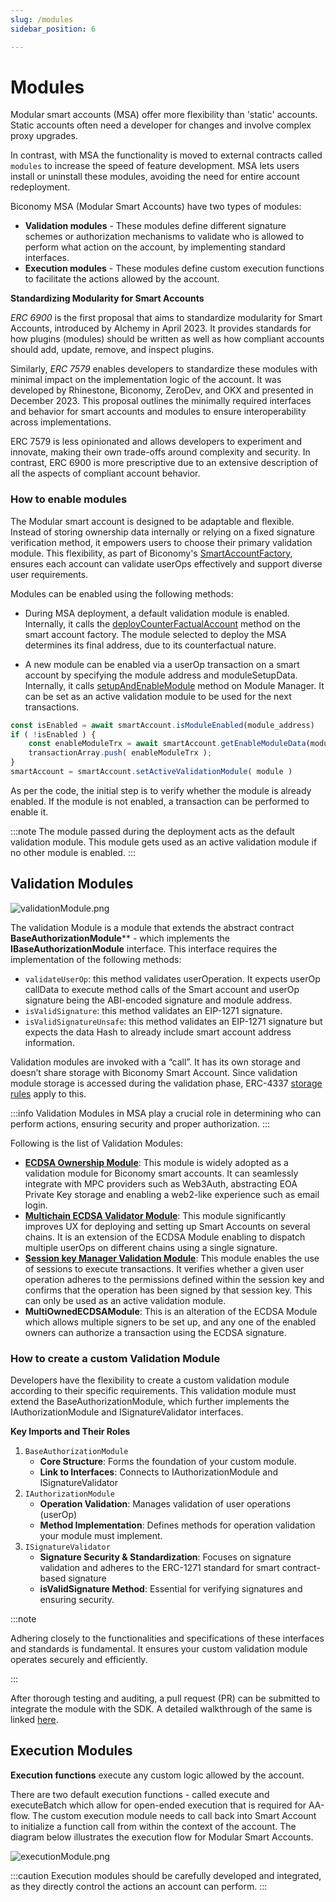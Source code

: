 ```yaml
---
slug: /modules
sidebar_position: 6

---
```

# Modules

Modular smart accounts (MSA) offer more flexibility than 'static' accounts. Static accounts often need a developer for changes and involve complex proxy upgrades.

In contrast, with MSA the functionality is moved to external contracts called `modules` to increase the speed of feature development. MSA lets users install or uninstall these modules, avoiding the need for entire account redeployment.

Biconomy MSA (Modular Smart Accounts) have two types of modules:

- **Validation modules** - These modules define different signature schemes or authorization mechanisms to validate who is allowed to perform what action on the account, by implementing standard interfaces.
- **Execution modules** - These modules define custom execution functions to facilitate the actions allowed by the account.

**Standardizing Modularity for Smart Accounts**

*ERC 6900* is the first proposal that aims to standardize modularity for Smart Accounts, introduced by Alchemy in April 2023. It provides standards for how plugins (modules) should be written as well as how compliant accounts should add, update, remove, and inspect plugins.

Similarly, *ERC 7579* enables developers to standardize these modules with minimal impact on the implementation logic of the account. It was developed by Rhinestone, Biconomy, ZeroDev, and OKX and presented in December 2023. This proposal outlines the minimally required interfaces and behavior for smart accounts and modules to ensure interoperability across implementations.

ERC 7579 is less opinionated and allows developers to experiment and innovate, making their own trade-offs around complexity and security. In contrast, ERC 6900 is more prescriptive due to an extensive description of all the aspects of compliant account behavior.

### How to enable modules

The Modular smart account is designed to be adaptable and flexible. Instead of storing ownership data internally or relying on a fixed signature verification method, it empowers users to choose their primary validation module. This flexibility, as part of Biconomy's [SmartAccountFactory](https://github.com/bcnmy/scw-contracts/blob/main/contracts/smart-account/factory/SmartAccountFactory.sol#L73), ensures each account can validate userOps effectively and support diverse user requirements.

Modules can be enabled using the following methods:

- During MSA deployment, a default validation module is enabled. Internally, it calls the [deployCounterFactualAccount](https://github.com/bcnmy/scw-contracts/blob/develop/contracts/smart-account/factory/SmartAccountFactory.sol#L57) method on the smart account factory. The module selected to deploy the MSA determines its final address, due to its counterfactual nature.

- A new module can be enabled via a userOp transaction on a smart account by specifying the module address and moduleSetupData. Internally, it calls [setupAndEnableModule](https://github.com/bcnmy/scw-contracts/blob/develop/contracts/smart-account/base/ModuleManager.sol#L196) method on Module Manager. It can be set as an active validation module to be used for the next transactions.

```jsx
const isEnabled = await smartAccount.isModuleEnabled(module_address)
if ( !isEnabled ) {
    const enableModuleTrx = await smartAccount.getEnableModuleData(module_address);
    transactionArray.push( enableModuleTrx );
}
smartAccount = smartAccount.setActiveValidationModule( module )
```

As per the code, the initial step is to verify whether the module is already enabled. If the module is not enabled, a transaction can be performed to enable it.

:::note
The module passed during the deployment acts as the default validation module. This module gets used as an active validation module if no other module is enabled.
:::

## Validation Modules

![validationModule.png](../images/modules/validationModule.png)

The validation Module is a module that extends the abstract contract **BaseAuthorizationModule**** - which implements the **IBaseAuthorizationModule** interface. This interface requires the implementation of the following methods:

- `validateUserOp`: this method validates userOperation. It expects userOp callData to execute method calls of the Smart account and userOp signature being the ABI-encoded signature and module address.
- `isValidSignature`: this method validates an EIP-1271 signature.
- `isValidSignatureUnsafe`: this method validates an EIP-1271 signature but expects the data Hash to already include smart account address information.

Validation modules are invoked with a “call”. It has its own storage and doesn’t share storage with Biconomy Smart Account. Since validation module storage is accessed during the validation phase, ERC-4337 [storage rules](https://github.com/eth-infinitism/account-abstraction/blob/abff2aca61a8f0934e533d0d352978055fddbd96/eip/EIPS/eip-4337.md#storage-associated-with-an-address) apply to this.

:::info
Validation Modules in MSA play a crucial role in determining who can perform actions, ensuring security and proper authorization.
:::

Following is the list of Validation Modules:

- [**ECDSA Ownership Module**](ecdsa.mdx): This module is widely adopted as a validation module for Biconomy smart accounts. It can seamlessly integrate with MPC providers such as Web3Auth, abstracting EOA Private Key storage and enabling a web2-like experience such as email login.
- [**Multichain ECDSA Validator Module**](multichain.mdx): This module significantly improves UX for deploying and setting up Smart Accounts on several chains. It is an extension of the ECDSA Module enabling to dispatch multiple userOps on different chains using a single signature.
- [**Session key Manager Validation Module**](sessionvalidationmodule.mdx): This module enables the use of sessions to execute transactions. It verifies whether a given user operation adheres to the permissions defined within the session key and confirms that the operation has been signed by that session key. This can only be used as an active validation module.
- **MultiOwnedECDSAModule**: This is an alteration of the ECDSA Module which allows multiple signers to be set up, and any one of the enabled owners can authorize a transaction using the ECDSA signature.

### How to create a custom Validation Module

Developers have the flexibility to create a custom validation module according to their specific requirements. This validation module must extend the BaseAuthorizationModule, which further implements the IAuthorizationModule and ISignatureValidator interfaces.

**Key Imports and Their Roles**

1. `BaseAuthorizationModule`
    - **Core Structure**: Forms the foundation of your custom module.
    - **Link to Interfaces**: Connects to IAuthorizationModule and ISignatureValidator
2. `IAuthorizationModule`
    - **Operation Validation**: Manages validation of user operations (userOp)
    - **Method Implementation**: Defines methods for operation validation your module must implement.
3. `ISignatureValidator`
    - **Signature Security & Standardization**: Focuses on signature validation and adheres to the ERC-1271 standard for smart contract-based signature
    - **isValidSignature Method**: Essential for verifying signatures and ensuring security.

:::note

Adhering closely to the functionalities and specifications of these interfaces and standards is fundamental. It ensures your custom validation module operates securely and efficiently.

:::

After thorough testing and auditing, a pull request (PR) can be submitted to integrate the module with the SDK. A detailed walkthrough of the same is linked [here](/tutorials/customValidationModule).

## Execution Modules

**Execution functions** execute any custom logic allowed by the account.

There are two default execution functions - called execute and executeBatch which allow for open-ended execution that is required for AA-flow. The custom execution module needs to call back into Smart Account to initialize a function call from within the context of the account.
The diagram below illustrates the execution flow for Modular Smart Accounts.

![executionModule.png](../images/modules/executionModule.png)

:::caution
Execution modules should be carefully developed and integrated, as they directly control the actions an account can perform.
:::
